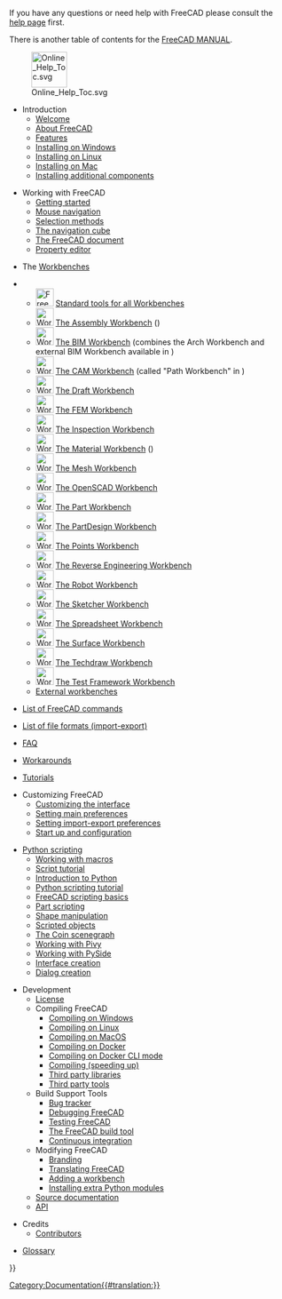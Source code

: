 <languages/>
<translate>

<!--T:1-->
If you have any questions or need help with FreeCAD please consult the [[Help|help page]] first.

<!--T:12-->
There is another table of contents for the [[Manual:Introduction|FreeCAD MANUAL]].

<!--T:2-->
[[File:Online_Help_Toc.svg|64px]]

<!--T:13-->
* Introduction
**[[Online_Help_Startpage|Welcome]]
** [[About_FreeCAD|About FreeCAD]]
** [[Feature_list|Features]]
** [[Installing_on_Windows|Installing on Windows]]
** [[Installing_on_Linux|Installing on Linux]]
** [[Installing_on_Mac|Installing on Mac]]
** [[Installing_additional_components|Installing additional components]]

<!--T:4-->
* Working with FreeCAD
** [[Getting_started|Getting started]]
** [[Mouse_navigation|Mouse navigation]]
** [[Selection_methods|Selection methods]]
** [[Navigation_Cube|The navigation cube]]
** [[Document_structure|The FreeCAD document]]
** [[Property_editor|Property editor]]

<!--T:8-->
* The [[Workbenches|Workbenches]]
<!--Please keep this list consistent with User_hub, Workbenches and Manual:The_FreeCAD_Interface-->
** [[Image:Freecad.svg|32px]] [[Std_Base|Standard tools for all Workbenches]]
** [[Image:Workbench_Assembly.svg|32px]] [[Assembly_Workbench|The Assembly Workbench]] ({{Version|1.0}})
** [[Image:Workbench_BIM.svg|32px]] [[BIM_Workbench|The BIM Workbench]] (combines the Arch Workbench and external BIM Workbench available in {{VersionMinus|0.21}})
** [[Image:Workbench_CAM.svg|32px]] [[CAM_Workbench|The CAM Workbench]] (called "Path Workbench" in {{VersionMinus|0.21}})
** [[Image:Workbench_Draft.svg|32px]] [[Draft_Workbench|The Draft Workbench]]
** [[Image:Workbench_FEM.svg|32px]] [[FEM_Workbench|The FEM Workbench]]
** [[Image:Workbench_Inspection.svg|32px]] [[Inspection_Workbench|The Inspection Workbench]]
** [[Image:Workbench_Material.svg|32px]] [[Material_Workbench|The Material Workbench]] ({{Version|1.0}})
** [[Image:Workbench_Mesh.svg|32px]] [[Mesh_Workbench|The Mesh Workbench]]
** [[Image:Workbench_OpenSCAD.svg|32px]] [[OpenSCAD_Workbench|The OpenSCAD Workbench]]
** [[Image:Workbench_Part.svg|32px]] [[Part_Workbench|The Part Workbench]]
** [[Image:Workbench_PartDesign.svg|32px]] [[PartDesign_Workbench|The PartDesign Workbench]]
** [[Image:Workbench_Points.svg|32px]] [[Points_Workbench|The Points Workbench]]
** [[Image:Workbench_Reverse_Engineering.svg|32px]] [[Reverse_Engineering_Workbench|The Reverse Engineering Workbench]]
** [[Image:Workbench_Robot.svg|32px]] [[Robot_Workbench|The Robot Workbench]]
** [[Image:Workbench_Sketcher.svg|32px]] [[Sketcher_Workbench|The Sketcher Workbench]]
** [[Image:Workbench_Spreadsheet.svg|32px]] [[Spreadsheet_Workbench|The Spreadsheet Workbench]]
** [[Image:Workbench_Surface.svg|32px]] [[Surface_Workbench|The Surface Workbench]]
** [[Image:Workbench_TechDraw.svg|32px]] [[TechDraw_Workbench|The Techdraw Workbench]]
** [[Image:Workbench_Test.svg|32px]] [[Testing|The Test Framework Workbench]]
** [[External_workbenches|External workbenches]]

<!--T:9-->
* [[List_of_Commands|List of FreeCAD commands]]

<!--T:14-->
* [[Import_Export|List of file formats (import-export)]]

<!--T:15-->
* [[Frequently_asked_questions|FAQ]]

<!--T:17-->
* [[Workarounds|Workarounds]]

<!--T:16-->
* [[Tutorials|Tutorials]]

<!--T:10-->
* Customizing FreeCAD
** [[Interface_Customization|Customizing the interface]]
** [[Preferences_Editor|Setting main preferences]]
** [[Import_Export_Preferences|Setting import-export preferences]]
** [[Start_up_and_Configuration|Start up and configuration]]

<!--T:5-->
* [[Scripting_and_macros|Python scripting]]
** [[Macros|Working with macros]]
** [[Scripts|Script tutorial]]
** [[Introduction_to_Python|Introduction to Python]]
** [[Python_scripting_tutorial|Python scripting tutorial]]
** [[FreeCAD_Scripting_Basics|FreeCAD scripting basics]]
** [[Part_scripting|Part scripting]]
** [[Topological_data_scripting|Shape manipulation]]
** [[Scripted_objects|Scripted objects]]
** [[Scenegraph|The Coin scenegraph]]
** [[Pivy|Working with Pivy]]
** [[PySide|Working with PySide]]
** [[Interface_creation|Interface creation]]
** [[Dialog_creation|Dialog creation]]

<!--T:6-->
* Development
** [[License|License]]
** Compiling FreeCAD
*** [[Compile_on_Windows|Compiling on Windows]]
*** [[Compile_on_Linux|Compiling on Linux]]
*** [[Compile_on_MacOS|Compiling on MacOS]]
*** [[Compile_on_Docker|Compiling on Docker]]
*** [[FreeCAD_Docker_CLI_mode|Compiling on Docker CLI mode]]
*** [[Compiling_(Speeding_up)|Compiling (speeding up)]]
*** [[Third_Party_Libraries|Third party libraries]]
*** [[Third_Party_Tools|Third party tools]]
** Build Support Tools
*** [[Tracker|Bug tracker]]
*** [[Debugging|Debugging FreeCAD]]
*** [[Testing|Testing FreeCAD]]
*** [[FreeCAD_Build_Tool|The FreeCAD build tool]]
*** [[Continuous_Integration|Continuous integration]]
** Modifying FreeCAD 
*** [[Branding|Branding]] 
*** [[Localisation|Translating FreeCAD]]
*** [[Workbench_creation|Adding a workbench]]
*** [[Extra_python_modules|Installing extra Python modules]]
** [[Source_documentation|Source documentation]]
** [https://www.freecadweb.org/api/ API]

<!--T:7-->
* Credits
**[[Contributors|Contributors]]

<!--T:3-->
*[[Glossary|Glossary]]


</translate>
{{Userdocnavi{{#translation:}}}}
[[Category:Documentation{{#translation:}}]]